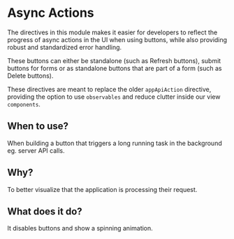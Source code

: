 
<Meta title="Component Library/Async Actions/Overview" />

# Async Actions

The directives in this module makes it easier for developers to reflect the progress of async
actions in the UI when using buttons, while also providing robust and standardized error handling.

These buttons can either be standalone (such as Refresh buttons), submit buttons for forms or as
standalone buttons that are part of a form (such as Delete buttons).

These directives are meant to replace the older `appApiAction` directive, providing the option to
use `observables` and reduce clutter inside our view `components`.

## When to use?

When building a button that triggers a long running task in the background eg. server API calls.

## Why?

To better visualize that the application is processing their request.

## What does it do?

It disables buttons and show a spinning animation.

